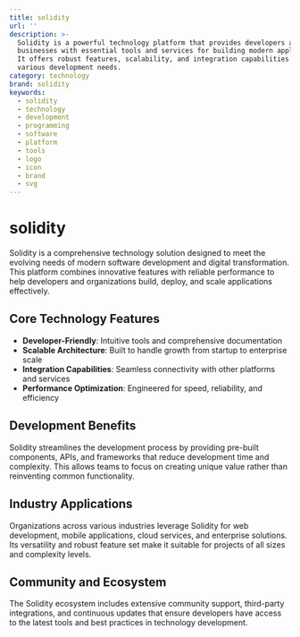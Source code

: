 ```yaml
---
title: solidity
url: ''
description: >-
  Solidity is a powerful technology platform that provides developers and
  businesses with essential tools and services for building modern applications.
  It offers robust features, scalability, and integration capabilities for
  various development needs.
category: technology
brand: solidity
keywords:
  - solidity
  - technology
  - development
  - programming
  - software
  - platform
  - tools
  - logo
  - icon
  - brand
  - svg
---
```


# solidity

Solidity is a comprehensive technology solution designed to meet the evolving needs of modern software development and digital transformation. This platform combines innovative features with reliable performance to help developers and organizations build, deploy, and scale applications effectively.

## Core Technology Features

- **Developer-Friendly**: Intuitive tools and comprehensive documentation
- **Scalable Architecture**: Built to handle growth from startup to enterprise scale
- **Integration Capabilities**: Seamless connectivity with other platforms and services
- **Performance Optimization**: Engineered for speed, reliability, and efficiency

## Development Benefits

Solidity streamlines the development process by providing pre-built components, APIs, and frameworks that reduce development time and complexity. This allows teams to focus on creating unique value rather than reinventing common functionality.

## Industry Applications

Organizations across various industries leverage Solidity for web development, mobile applications, cloud services, and enterprise solutions. Its versatility and robust feature set make it suitable for projects of all sizes and complexity levels.

## Community and Ecosystem

The Solidity ecosystem includes extensive community support, third-party integrations, and continuous updates that ensure developers have access to the latest tools and best practices in technology development.
